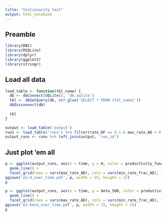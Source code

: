 ```yaml
---
title: "Stationarity test"
output: html_notebook
---
```


## Preamble

```r
library(DBI)
library(RSQLite)
library(dplyr)
library(ggplot2)
library(stringr)
```

## Load all data

```r
load_table <- function(tbl_name) {
  db <- dbConnect(SQLite(), 'db.sqlite')
  tbl <- dbGetQuery(db, str_glue('SELECT * FROM {tbl_name}'))
  dbDisconnect(db)
  
  tbl
}
```


```r
output <- load_table('output')
runs <- load_table('runs') %>% filter(rate_DF == 0.1 & max_rate_AD < 0.6 & min_rate_frac_AD < 0.5)
output_runs <- runs %>% left_join(output, 'run_id')
```

## Just plot 'em all

```r
p <- ggplot(output_runs, aes(x = time, y = H, color = productivity_function_FH)) +
  geom_line() +
  facet_grid(rows = vars(max_rate_AD), cols = vars(min_rate_frac_AD), labeller = labeller(.rows = label_both, .cols = label_both))
ggsave('e2-H_over_time.pdf', p, width = 15, height = 15)
p
```

```r
p <- ggplot(output_runs, aes(x = time, y = beta_500, color = productivity_function_FH)) +
  geom_line() +
  facet_grid(rows = vars(max_rate_AD), cols = vars(min_rate_frac_AD), labeller = labeller(.rows = label_both, .cols = label_both))
ggsave('e2-beta_over_time.pdf', p, width = 15, height = 15)
p
```


